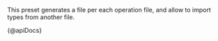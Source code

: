 This preset generates a file per each operation file, and allow to import types from another file.

{@apiDocs}
